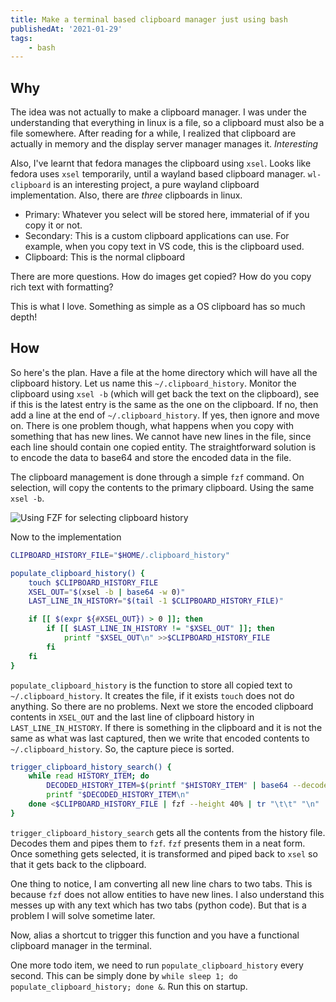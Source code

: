 ```yaml
---
title: Make a terminal based clipboard manager just using bash
publishedAt: '2021-01-29'
tags:
    - bash
---
```


## Why

The idea was not actually to make a clipboard manager. I was under the understanding that everything in linux is a file,
so a clipboard must also be a file somewhere. After reading for a while, I realized that clipboard are actually in
memory and the display server manager manages it. _Interesting_

Also, I've learnt that fedora manages the clipboard using `xsel`. Looks like fedora uses `xsel` temporarily, until a
wayland based clipboard manager. `wl-clipboard` is an interesting project, a pure wayland clipboard implementation.
Also, there are _three_ clipboards in linux.

-   Primary: Whatever you select will be stored here, immaterial of if you copy it or not.
-   Secondary: This is a custom clipboard applications can use. For example, when you copy text in VS code, this is the
    clipboard used.
-   Clipboard: This is the normal clipboard

There are more questions. How do images get copied? How do you copy rich text with formatting?

This is what I love. Something as simple as a OS clipboard has so much depth!

## How

So here's the plan. Have a file at the home directory which will have all the clipboard history. Let us name this
`~/.clipboard_history`. Monitor the clipboard using `xsel -b` (which will get back the text on the clipboard), see if
this is the latest entry is the same as the one on the clipboard. If no, then add a line at the end of
`~/.clipboard_history`. If yes, then ignore and move on. There is one problem though, what happens when you copy with
something that has new lines. We cannot have new lines in the file, since each line should contain one copied entity.
The straightforward solution is to encode the data to base64 and store the encoded data in the file.

The clipboard management is done through a simple `fzf` command. On selection, will copy the contents to the primary
clipboard. Using the same `xsel -b`.

![Using FZF for selecting clipboard history](/static/images/clipboard-manager-bash/clipboard-history-fzf.png)

Now to the implementation

```bash
CLIPBOARD_HISTORY_FILE="$HOME/.clipboard_history"

populate_clipboard_history() {
    touch $CLIPBOARD_HISTORY_FILE
    XSEL_OUT="$(xsel -b | base64 -w 0)"
    LAST_LINE_IN_HISTORY="$(tail -1 $CLIPBOARD_HISTORY_FILE)"

    if [[ $(expr ${#XSEL_OUT}) > 0 ]]; then
        if [[ $LAST_LINE_IN_HISTORY != "$XSEL_OUT" ]]; then
            printf "$XSEL_OUT\n" >>$CLIPBOARD_HISTORY_FILE
        fi
    fi
}
```

`populate_clipboard_history` is the function to store all copied text to `~/.clipboard_history`. It creates the file, if
it exists `touch` does not do anything. So there are no problems. Next we store the encoded clipboard contents in
`XSEL_OUT` and the last line of clipboard history in `LAST_LINE_IN_HISTORY`. If there is something in the clipboard and
it is not the same as what was last captured, then we write that encoded contents to `~/.clipboard_history`. So, the
capture piece is sorted.

```bash
trigger_clipboard_history_search() {
    while read HISTORY_ITEM; do
        DECODED_HISTORY_ITEM=$(printf "$HISTORY_ITEM" | base64 --decode | tr "\n" "\t\t")
        printf "$DECODED_HISTORY_ITEM\n"
    done <$CLIPBOARD_HISTORY_FILE | fzf --height 40% | tr "\t\t" "\n" | xsel -b
}
```

`trigger_clipboard_history_search` gets all the contents from the history file. Decodes them and pipes them to `fzf`.
`fzf` presents them in a neat form. Once something gets selected, it is transformed and piped back to `xsel` so that it
gets back to the clipboard.

One thing to notice, I am converting all new line chars to two tabs. This is because `fzf` does not allow entities to
have new lines. I also understand this messes up with any text which has two tabs (python code). But that is a problem I
will solve sometime later.

Now, alias a shortcut to trigger this function and you have a functional clipboard manager in the terminal.

One more todo item, we need to run `populate_clipboard_history` every second. This can be simply done by
`while sleep 1; do populate_clipboard_history; done &`. Run this on startup.
